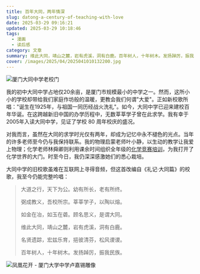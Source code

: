 ```yaml
---
title: 百年大同，两年情深
slug: datong-a-century-of-teaching-with-love
date: 2025-03-29 09:16:21
updated: 2025-03-29 10:18:46
tags:
  - 漫画
  - 读后感
category: 文章
summary: 维此大同，靖山之麓，岩有虎溪，洞有白鹿。百年树人，十年树木。发扬踔厉，振我民族。
cover: /images/2025/04/2025041010132200.jpg
---
```


![厦门大同中学老校门](/images/2025/04/2025041010132200.jpg)

我的初中大同中学占地仅20余亩，是厦门市规模最小的中学之一。然而，这所小小的学校却带给我们家庭作坊般的温暖，更教会我们何谓"大爱"。正如新校歌所唱："诞生在1925年，与祖国一同历经战火洗礼"。如今，大同中学已迎来建校百年华诞。在这跨越新旧中国的办学历程中，无数莘莘学子曾在此求学。我有幸于2005年入读大同中学，见证了学校 80 周年校庆的盛况。

对我而言，虽然在大同的求学时光仅有两年，却成为记忆中永不褪色的光点。当年的许多老师至今仍与我保持联系。我的物理启蒙老师叶小静，以生动的教学让我爱上物理；化学老师林舜卿则利用课余时间组织全年级的[化学竞赛培训](/posts/choices)，为我打开了化学世界的大门。时至今日，我仍深深感激她们的悉心栽培。

大同中学的旧校歌虽难在互联网上寻得音频，但这首改编自《礼记·大同篇》的校歌，我至今仍能完整吟唱：

>大道之行，天下为公。幼有所长，老有所终。
>
>弼成教义，吾校所宗。莘莘学子，以陶以熔。
>
>如金在冶，如玉在砻。顾名思义，是谓大同。
>
>维此大同，靖山之麓，岩有虎溪，洞有白鹿。
>
>名贤遗踪，宏兹乐育，挹彼清芬，松风谡谡。
>
>百年树人，十年树木。发扬踔厉，振我民族。

![凤凰花开 - 厦门大学中学卢嘉锡雕像](/images/2025/04/2025041010213800.jpg)
